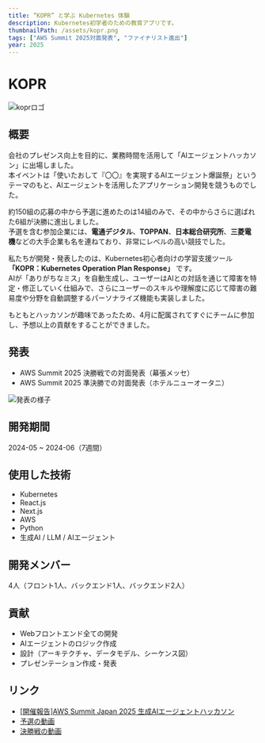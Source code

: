 ```yaml
---
title: ”KOPR” と学ぶ Kubernetes 体験
description: Kubernetes初学者のための教育アプリです。
thumbnailPath: /assets/kopr.png
tags: ["AWS Summit 2025対面発表", "ファイナリスト進出"]
year: 2025
---
```


# KOPR
![koprロゴ](https://gyazo.com/8e8b2195fd4b478be3851f31573f106f)

## 概要
会社のプレゼンス向上を目的に、業務時間を活用して「AIエージェントハッカソン」に出場しました。  
本イベントは「使いたおして『〇〇』を実現するAIエージェント爆誕祭」というテーマのもと、AIエージェントを活用したアプリケーション開発を競うものでした。  

約150組の応募の中から予選に進めたのは14組のみで、その中からさらに選ばれた6組が決勝に進出しました。  
予選を含む参加企業には、**電通デジタル**、**TOPPAN**、**日本総合研究所**、**三菱電機**などの大手企業も名を連ねており、非常にレベルの高い競技でした。  

私たちが開発・発表したのは、Kubernetes初心者向けの学習支援ツール **「KOPR：Kubernetes Operation Plan Response」** です。  
AIが「ありがちなミス」を自動生成し、ユーザーはAIとの対話を通じて障害を特定・修正していく仕組みで、さらにユーザーのスキルや理解度に応じて障害の難易度や分野を自動調整するパーソナライズ機能も実装しました。  

もともとハッカソンが趣味であったため、4月に配属されてすぐにチームに参加し、予想以上の貢献をすることができました。  


## 発表
- AWS Summit 2025 決勝戦での対面発表（幕張メッセ）
- AWS Summit 2025 準決勝での対面発表（ホテルニューオータニ）

![発表の様子](https://www.youtube.com/live/ncZL1rqGrV0?si=CMiWhPJQiolpnRot&t=2165)

## 開発期間
2024-05 ~ 2024-06（7週間）

## 使用した技術
- Kubernetes  
- React.js  
- Next.js  
- AWS  
- Python  
- 生成AI / LLM / AIエージェント


## 開発メンバー
4人（フロント1人、バックエンド1人、バックエンド2人）

## 貢献
- Webフロントエンド全ての開発  
- AIエージェントのロジック作成  
- 設計（アーキテクチャ、データモデル、シーケンス図）  
- プレゼンテーション作成・発表  


## リンク
- [[開催報告]AWS Summit Japan 2025 生成AIエージェントハッカソン](https://aws.amazon.com/jp/blogs/news/aiagent_hackathon_report/)
- [予選の動画](https://www.youtube.com/watch?v=sjHgWVt27y0&t=479s&ab_channel=AmazonWebServicesJapan%E5%85%AC%E5%BC%8F)
- [決勝戦の動画](https://www.youtube.com/live/ncZL1rqGrV0?si=CMiWhPJQiolpnRot&t=2165)
